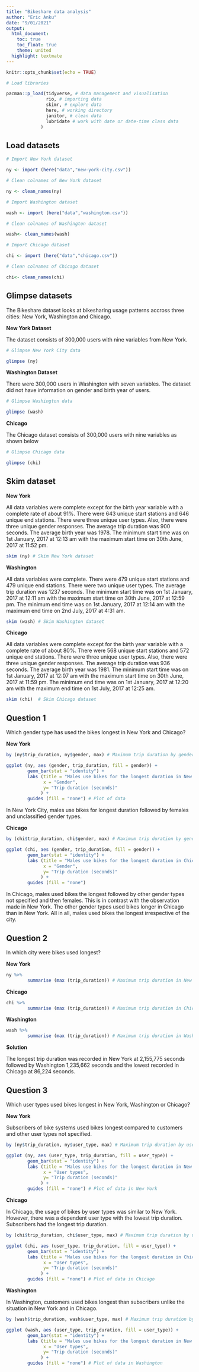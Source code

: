 ```yaml
---
title: "Bikeshare data analysis"
author: "Eric Anku"
date: "9/01/2021"
output:
  html_document:
    toc: true
    toc_float: true
    theme: united
  highlight: textmate
---
```


```r
knitr::opts_chunk$set(echo = TRUE)
```

```r
# Load libraries

pacman::p_load(tidyverse, # data management and visualisation
               rio, # importing data
               skimr, # explore data
               here, # working directory
               janitor, # clean data
               lubridate # work with date or date-time class data
             )
```


## Load datasets

```r
# Import New York dataset 

ny <- import (here("data","new-york-city.csv"))

# Clean colnames of New York dataset

ny <- clean_names(ny)

# Import Washington dataset

wash <- import (here("data","washington.csv"))

# Clean colnames of Washington dataset

wash<- clean_names(wash)

# Import Chicago dataset

chi <- import (here("data","chicago.csv"))

# Clean colnames of Chicago dataset

chi<- clean_names(chi)

```



## Glimpse datasets

The Bikeshare dataset looks at bikesharing usage patterns accross three cities: New York, Washington and Chicago.

**New York Dataset**

The dataset consists of 300,000 users with nine variables from New York.



```r
# Glimpse New York City data

glimpse (ny)
```


**Washington Dataset**

There were 300,000 users in Washington with seven variables. The dataset did not have information on gender and birth year of users.



```r
# Glimpse Washington data

glimpse (wash)
```



**Chicago**


The Chicago dataset consists of 300,000 users with nine variables as shown below


```r
# Glimpse Chicago data

glimpse (chi)
```



## Skim dataset

**New York**

All data variables were complete except for the birth year variable with a complete rate of about 91%. There were 643 unique start stations and 646 unique end stations. There were three unique user types. Also, there were three unique gender responses. The average trip duration was 900 seconds. The average birth year was 1978. The minimum start time was on 1st January, 2017 at 12:13 am with the maximum start time on 30th June, 2017 at 11:52 pm. 


```r
skim (ny) # Skim New York dataset
```


**Washington**

All data variables were complete. There were 479 unique start stations and 479 unique end stations. There were two unique user types. The average trip duration was 1237 seconds. The minimum start time was on 1st January, 2017 at 12:11 am with the maximum start time on 30th June, 2017 at 12:59 pm. The minimum end time was on 1st January, 2017 at 12:14 am with the maximum end time on 2nd July, 2017 at 4:31 am. 



```r
skim (wash) # Skim Washington dataset
```




**Chicago**


All data variables were complete except for the birth year variable with a complete rate of about 80%. There were 568 unique start stations and 572 unique end stations. There were three unique user types. Also, there were three unique gender responses. The average trip duration was 936 seconds. The average birth year was 1981. The minimum start time was on 1st January, 2017 at 12:07 am with the maximum start time on 30th June, 2017 at 11:59 pm. The minimum end time was on 1st January, 2017 at 12:20 am with the maximum end time on 1st July, 2017 at 12:25 am. 




```r
skim (chi)  # Skim Chicago dataset
```




## Question 1

Which gender type has used the bikes longest in New York and Chicago?

**New York**


```r
by (ny$trip_duration, ny$gender, max) # Maximum trip duration by gender
```



```r
ggplot (ny, aes (gender, trip_duration, fill = gender)) +
        geom_bar(stat = "identity") + 
        labs (title = "Males use bikes for the longest duration in New York", 
              x = "Gender",
              y= "Trip duration (seconds)"
             ) + 
        guides (fill = "none") # Plot of data

```


In New York City, males use bikes for longest duration followed by females and unclassified gender types.




**Chicago**

```r
by (chi$trip_duration, chi$gender, max) # Maximum trip duration by gender
```



```r
ggplot (chi, aes (gender, trip_duration, fill = gender)) +
        geom_bar(stat = "identity") + 
        labs (title = "Males use bikes for the longest duration in Chicago", 
              x = "Gender",
              y= "Trip duration (seconds)"
             ) + 
        guides (fill = "none") 
```


In Chicago, males used bikes the longest followed by other gender types not specified and then females. This is in contrast with the observation made in New York. The other gender types used bikes longer in Chicago than in New York. All in all, males used bikes the longest irrespective of the city.


## Question 2

In which city were bikes used longest?


**New York**



```r
ny %>%
        summarise (max (trip_duration)) # Maximum trip duration in New York
```


**Chicago**



```r
chi %>%
        summarise (max (trip_duration)) # Maximum trip duration in Chicago

```


**Washington**



```r
wash %>%
        summarise (max (trip_duration)) # Maximum trip duration in Washington
```


**Solution**

The longest trip duration was recorded in New York at 2,155,775 seconds followed by Washington 1,235,662 seconds and the lowest recorded in Chicago at 86,224 seconds.



## Question 3



Which user types used bikes longest in New York, Washington or Chicago?


**New York**

Subscribers of bike systems used bikes longest compared to customers and other user types not specified.



```r
by (ny$trip_duration, ny$user_type, max) # Maximum trip duration by user types
```


```r
ggplot (ny, aes (user_type, trip_duration, fill = user_type)) +
        geom_bar(stat = "identity") + 
        labs (title = "Males use bikes for the longest duration in New York", 
              x = "User types",
              y= "Trip duration (seconds)"
             ) + 
        guides (fill = "none") # Plot of data in New York
```



**Chicago**


In Chicago, the usage of bikes by user types was similar to New York. However, there was a dependent user type with the lowest trip duration. Subscribers had the longest trip duration.



```r
by (chi$trip_duration, chi$user_type, max) # Maximum trip duration by user types
```



```r
ggplot (chi, aes (user_type, trip_duration, fill = user_type)) +
        geom_bar(stat = "identity") + 
        labs (title = "Males use bikes for the longest duration in Chicago", 
              x = "User types",
              y= "Trip duration (seconds)"
             ) + 
        guides (fill = "none") # Plot of data in Chicago
```



**Washington**


In Washington, customers used bikes longest than subscribers unlike the situation in New York and in Chicago.


```r
by (wash$trip_duration, wash$user_type, max) # Maximum trip duration by user types
```




```r
ggplot (wash, aes (user_type, trip_duration, fill = user_type)) +
        geom_bar(stat = "identity") + 
        labs (title = "Males use bikes for the longest duration in New York", 
              x = "User types",
              y= "Trip duration (seconds)"
             ) + 
        guides (fill = "none") # Plot of data in Washington
```

